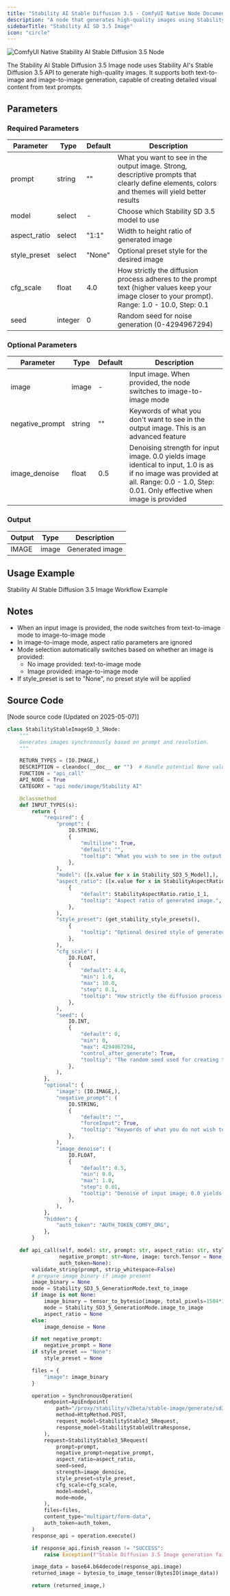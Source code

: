 ```yaml
---
title: "Stability AI Stable Diffusion 3.5 - ComfyUI Native Node Documentation"
description: "A node that generates high-quality images using Stability AI Stable Diffusion 3.5 model"
sidebarTitle: "Stability AI SD 3.5 Image"
icon: "circle"
---
```


![ComfyUI Native Stability AI Stable Diffusion 3.5 Node](/images/built-in-nodes/api_nodes/stability-ai/stability-ai-stable-image-sd-3-5.jpg)

The Stability AI Stable Diffusion 3.5 Image node uses Stability AI's Stable Diffusion 3.5 API to generate high-quality images. It supports both text-to-image and image-to-image generation, capable of creating detailed visual content from text prompts.

## Parameters

### Required Parameters

| Parameter     | Type    | Default | Description                                                                                                                |
| ------------ | ------- | ------- | -------------------------------------------------------------------------------------------------------------------------- |
| prompt       | string  | ""      | What you want to see in the output image. Strong, descriptive prompts that clearly define elements, colors and themes will yield better results |
| model        | select  | -       | Choose which Stability SD 3.5 model to use                                                                                  |
| aspect_ratio | select  | "1:1"   | Width to height ratio of generated image                                                                                    |
| style_preset | select  | "None"  | Optional preset style for the desired image                                                                                 |
| cfg_scale    | float   | 4.0     | How strictly the diffusion process adheres to the prompt text (higher values keep your image closer to your prompt). Range: 1.0 - 10.0, Step: 0.1 |
| seed         | integer | 0       | Random seed for noise generation (0-4294967294)                                                                             |

### Optional Parameters

| Parameter       | Type   | Default | Description                                                                                                                                                                |
| -------------- | ------ | ------- | -------------------------------------------------------------------------------------------------------------------------------------------------------------------------- |
| image          | image  | -       | Input image. When provided, the node switches to image-to-image mode                                                                                                         |
| negative_prompt| string | ""      | Keywords of what you don't want to see in the output image. This is an advanced feature                                                                                      |
| image_denoise  | float  | 0.5     | Denoising strength for input image. 0.0 yields image identical to input, 1.0 is as if no image was provided at all. Range: 0.0 - 1.0, Step: 0.01. Only effective when image is provided |

### Output

| Output | Type  | Description     |
| ------ | ----- | --------------- |
| IMAGE  | image | Generated image |


## Usage Example

<Card title="Stability AI Stable Diffusion 3.5 Image Workflow Example" icon="book" href="/tutorials/api-nodes/stability-ai/stable-diffusion-3-5-image">
Stability AI Stable Diffusion 3.5 Image Workflow Example
</Card>

## Notes

- When an input image is provided, the node switches from text-to-image mode to image-to-image mode
- In image-to-image mode, aspect ratio parameters are ignored
- Mode selection automatically switches based on whether an image is provided:
  - No image provided: text-to-image mode
  - Image provided: image-to-image mode
- If style_preset is set to "None", no preset style will be applied

## Source Code

[Node source code (Updated on 2025-05-07)]

```python
class StabilityStableImageSD_3_5Node:
    """
    Generates images synchronously based on prompt and resolution.
    """

    RETURN_TYPES = (IO.IMAGE,)
    DESCRIPTION = cleandoc(__doc__ or "")  # Handle potential None value
    FUNCTION = "api_call"
    API_NODE = True
    CATEGORY = "api node/image/Stability AI"

    @classmethod
    def INPUT_TYPES(s):
        return {
            "required": {
                "prompt": (
                    IO.STRING,
                    {
                        "multiline": True,
                        "default": "",
                        "tooltip": "What you wish to see in the output image. A strong, descriptive prompt that clearly defines elements, colors, and subjects will lead to better results."
                    },
                ),
                "model": ([x.value for x in Stability_SD3_5_Model],),
                "aspect_ratio": ([x.value for x in StabilityAspectRatio],
                    {
                        "default": StabilityAspectRatio.ratio_1_1,
                        "tooltip": "Aspect ratio of generated image.",
                    },
                ),
                "style_preset": (get_stability_style_presets(),
                    {
                        "tooltip": "Optional desired style of generated image.",
                    },
                ),
                "cfg_scale": (
                    IO.FLOAT,
                    {
                        "default": 4.0,
                        "min": 1.0,
                        "max": 10.0,
                        "step": 0.1,
                        "tooltip": "How strictly the diffusion process adheres to the prompt text (higher values keep your image closer to your prompt)",
                    },
                ),
                "seed": (
                    IO.INT,
                    {
                        "default": 0,
                        "min": 0,
                        "max": 4294967294,
                        "control_after_generate": True,
                        "tooltip": "The random seed used for creating the noise.",
                    },
                ),
            },
            "optional": {
                "image": (IO.IMAGE,),
                "negative_prompt": (
                    IO.STRING,
                    {
                        "default": "",
                        "forceInput": True,
                        "tooltip": "Keywords of what you do not wish to see in the output image. This is an advanced feature."
                    },
                ),
                "image_denoise": (
                    IO.FLOAT,
                    {
                        "default": 0.5,
                        "min": 0.0,
                        "max": 1.0,
                        "step": 0.01,
                        "tooltip": "Denoise of input image; 0.0 yields image identical to input, 1.0 is as if no image was provided at all.",
                    },
                ),
            },
            "hidden": {
                "auth_token": "AUTH_TOKEN_COMFY_ORG",
            },
        }

    def api_call(self, model: str, prompt: str, aspect_ratio: str, style_preset: str, seed: int, cfg_scale: float,
                 negative_prompt: str=None, image: torch.Tensor = None, image_denoise: float=None,
                 auth_token=None):
        validate_string(prompt, strip_whitespace=False)
        # prepare image binary if image present
        image_binary = None
        mode = Stability_SD3_5_GenerationMode.text_to_image
        if image is not None:
            image_binary = tensor_to_bytesio(image, total_pixels=1504*1504).read()
            mode = Stability_SD3_5_GenerationMode.image_to_image
            aspect_ratio = None
        else:
            image_denoise = None

        if not negative_prompt:
            negative_prompt = None
        if style_preset == "None":
            style_preset = None

        files = {
            "image": image_binary
        }

        operation = SynchronousOperation(
            endpoint=ApiEndpoint(
                path="/proxy/stability/v2beta/stable-image/generate/sd3",
                method=HttpMethod.POST,
                request_model=StabilityStable3_5Request,
                response_model=StabilityStableUltraResponse,
            ),
            request=StabilityStable3_5Request(
                prompt=prompt,
                negative_prompt=negative_prompt,
                aspect_ratio=aspect_ratio,
                seed=seed,
                strength=image_denoise,
                style_preset=style_preset,
                cfg_scale=cfg_scale,
                model=model,
                mode=mode,
            ),
            files=files,
            content_type="multipart/form-data",
            auth_token=auth_token,
        )
        response_api = operation.execute()

        if response_api.finish_reason != "SUCCESS":
            raise Exception(f"Stable Diffusion 3.5 Image generation failed: {response_api.finish_reason}.")

        image_data = base64.b64decode(response_api.image)
        returned_image = bytesio_to_image_tensor(BytesIO(image_data))

        return (returned_image,)
```

